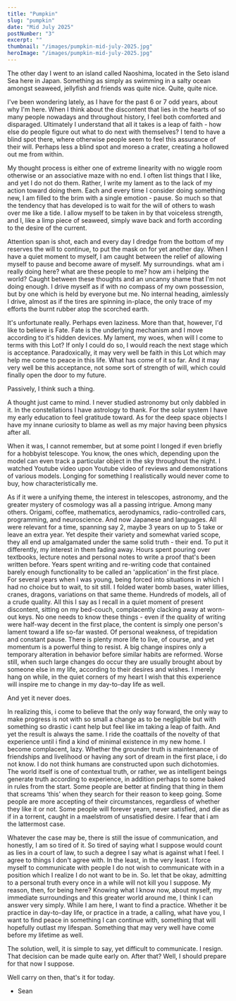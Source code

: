 ```yaml
---
title: "Pumpkin"
slug: "pumpkin"
date: "Mid July 2025"
postNumber: "3"
excerpt: ""
thumbnail: "/images/pumpkin-mid-july-2025.jpg"
heroImage: "/images/pumpkin-mid-july-2025.jpg"
---
```


The other day I went to an island called Naoshima, located in the Seto island
Sea here in Japan. Something as simply as swimming in a salty ocean amongst 
seaweed, jellyfish and friends was quite nice. Quite, quite nice.

I've been wondering lately, as I have for the past 6 or 7 
odd years, about why I'm here. When I think about the
discontent that lies in the hearts of so many people nowadays and throughout 
history, I feel both comforted and disparaged. Ultimately I understand that 
all it takes is a leap of faith - how else do people figure out what to do 
next with themselves? I tend to have a blind spot there, where otherwise people
seem to feel this assurance of their will. Perhaps less a blind spot and moreso
a crater, creating a hollowed out me from within.

My thought process is either one of extreme linearity with no wiggle room otherwise
or an associative maze with no end. I often list things that I like, and yet I do 
not do them. Rather, I write my lament as to the lack of my action toward doing them.
Each and every time I consider doing something new, I am filled to the brim with a 
single emotion - pause. So much so that the tendency that has developed is to wait 
for the will of others to wash over me like a tide. I allow myself to be taken in 
by that voiceless strength, and I, like a limp piece of seaweed, simply wave back 
and forth according to the desire of the current.

Attention span is shot, each and every day I dredge from the bottom of my reserves 
the will to continue, to put the mask on for yet another day. When I have a quiet 
moment to myself, I am caught between the relief of allowing myself to pause and 
become aware of myself. My surroundings. what am i really doing here? what are 
these people to me? how am i helping the world? Caught between these thoughts and 
an uncanny shame that I'm not doing enough. I drive myself as if with no compass 
of my own possession, but by one which is held by everyone but me. No internal 
heading, aimlessly I drive, almost as if the tires are spinning in-place, the only 
trace of my efforts the burnt rubber atop the scorched earth.

It's unfortunate really. Perhaps even laziness. More than that, however, I'd like to 
believe is Fate. Fate is the underlying mechanism and I move according to it's hidden 
devices. My lament, my woes, when will I come to terms with this Lot? If only I could
do so, I would reach the next stage which is acceptance. Paradoxically, it may very 
well be faith in this Lot which may help me come to peace in this life. What has 
come of it so far. And it may very well be this acceptance, not some sort of strength 
of will, which could finally open the door to my future. 

Passively, I think such a thing.

A thought just came to mind. I never studied astronomy but only dabbled in it. In 
the constellations I have astrology to thank. For the solar system I have my early 
education to feel gratitude toward. As for the deep space objects I have my innane 
curiosity to blame as well as my major having been physics after all.

When it was, I cannot remember, but at some point I longed if even briefly for a 
hobbyist telescope. You know, the ones which, depending upon the model can even track 
a particular object in the sky throughout the night. I watched Youtube video upon 
Youtube video of reviews and demonstrations of various models. Longing for something 
I realistically would never come to buy, how characteristically me.

As if it were a unifying theme, the interest in telescopes, astronomy, and the greater 
mystery of cosmology was all a passing intrigue. Among many others. Origami, coffee,
mathematics, aerodynamics, radio-controlled cars, programming, and neuroscience. 
And now Japanese and languages. All were relevant for a time, spanning say 2, maybe 3
years on up to 5 take or leave an extra year. Yet despite their variety and somewhat
varied scope, they all end up amalgamated under the same solid truth - their end. To put 
it differently, my interest in them fading away. Hours spent pouring over textbooks,
lecture notes and personal notes to write a proof that's been written before. Years spent
writing and re-writing code that contained barely enough functionality to be called an 
'application' in the first place. For several years when I was young, being forced into 
situations in which I had no choice but to wait, to sit still. I folded water bomb bases,
water lillies, cranes, dragons, variations on that same theme. Hundreds of models, all of 
a crude quality. All this I say as I recall in a quiet moment of present discontent, sitting 
on my bed-couch, complacently clacking away at worn-out keys. No one needs to know these 
things - even if the quality of writing were half-way decent in the first place, the content
is simply one person's lament toward a life so-far wasted. Of personal weakness, of trepidation
and constant pause. There is plenty more life to live, of course, and yet momentum is a powerful
thing to resist. A big change inspires only a temporary alteration in behavior before similar 
habits are reformed. Worse still, when such large changes do occur they are usually brought about 
by someone else in my life, according to their desires and wishes. I merely hang on while, in the 
quiet corners of my heart I wish that this experience will inspire me to change in my day-to-day 
life as well.

And yet it never does.

In realizing this, i come to believe that the only way forward, the only way to make progress is 
not with so small a change as to be negligible but with something so drastic i cant help but feel 
like im taking a leap of faith. And yet the result is always the same. I ride the coattails of the 
novelty of that experience until i find a kind of minimal existence in my new home. I become complacent, lazy. 
Whether the grounder truth is maintenance of friendships and livelihood or having any sort of dream in the 
first place, i do not know. I do not think humans are constructed upon such dichotomies. The world itself is 
one of contextual truth, or rather, we as intelligent beings generate truth according to experience, in addition 
perhaps to some baked in rules from the start. Some people are better at finding that thing in them that screams ‘this’ 
when they search for their reason to keep going. Some people are more accepting of their circumstances, regardless of 
whether they like it or not. Some people will forever yearn, never satisfied, and die as if in a torrent, caught in a 
maelstrom of unsatisfied desire. I fear that i am the lattermost case.

Whatever the case may be, there is still the issue of communication, and honestly, I am so tired of it. 
So tired of saying what I suppose would count as lies in a court of law, to such a degree I say what is against 
what I feel. I agree to things I don't agree with. In the least, in the very least. I force myself 
to communicate with people I do not wish to communicate with in a position which I realize I do not want to be in. 
So. let that be okay, admitting to a personal truth every once in a while will not kill you I suppose. 
My reason, then, for being here? Knowing what I know now, about myself, my immediate surroundings and this greater 
world around me, I think I can answer very simply. While I am here, I want to find a practice. 
Whether it be practice in day-to-day life, or practice in a trade, a calling, what have you, I want to find 
peace in something I can continue with, something that will hopefully outlast my lifespan. Something that
may very well have come before my lifetime as well.

The solution, well, it is simple to say, yet difficult to communicate. I resign. That decision can be made 
quite early on. After that? Well, I should prepare for that now I suppose.

Well carry on then, that's it for today.

- Sean
